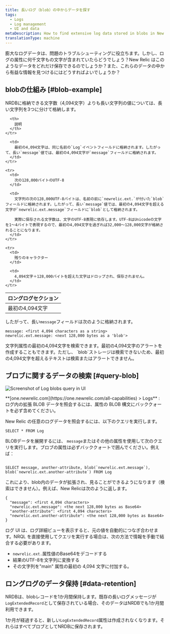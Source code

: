 ```yaml
---
title: 長いログ（blob）の中からデータを探す
tags:
  - Logs
  - Log management
  - UI and data
metaDescription: How to find extensive log data stored in blobs in New Relic.
translationType: machine
---
```



膨大なログデータは、問題のトラブルシューティングに役立ちます。しかし、ログの属性に何千文字もの文字が含まれていたらどうでしょう？New Relic はこのようなデータをどれだけ保存できるのでしょうか？また、これらのデータの中から有益な情報を見つけるにはどうすればよいでしょうか？

## blobの仕組み [#blob-example]

NRDBに格納できる文字数（4,094文字）よりも長い文字列の値については、長い文字列を3つに分けて格納します。

<table>
  <thead>
    <tr>
      <th style={{ width: "200px" }}>
        ロングログセクション
      </th>

      <th>
        説明
      </th>
    </tr>
  </thead>

  <tbody>
    <tr>
      <td>
        最初の4,094文字
      </td>

      <td>
        最初の4,094文字は、同じ名前の`Log`イベントフィールドに格納されます。したがって、長い`message`値では、最初の4,094文字が`message`フィールドに格納されます。
      </td>
    </tr>

    <tr>
      <td>
        次の128,000バイトのUTF-8
      </td>

      <td>
        文字列の次の128,000UTF-8バイトは、名前の前に`newrelic.ext.`が付いた`blob`フィールドに格納されます。したがって、長い`message`値では、最初の4,094文字を超える文字が`newrelic.ext.message`フィールドに`blob`として格納されます。

        実際に保存される文字数は、文字のUTF-8表現に依存します。UTF-8はUnicodeの文字を1〜4バイトで表現するので、最初の4,094文字を過ぎれば32,000〜128,000文字が格納されることになります。
      </td>
    </tr>

    <tr>
      <td>
        残りのキャラクター
      </td>

      <td>
        4,094文字＋128,000バイトを超えた文字はドロップされ、保存されません。
      </td>
    </tr>
  </tbody>
</table>

したがって、長い`message`フィールドは次のように格納されます。

```
message: <first 4,094 characters as a string>
newrelic.ext.message: <next 128,000 bytes as a 'blob'>
```

<Callout variant="tip">
  文字列属性の最初の4,094文字を検索できます。最初の4,094文字のアラートを作成することもできます。ただし、 `blob`ストレージは検索できないため、最初の4,094文字を超えるテキストは検索またはアラートできません。
</Callout>

## ブロブに関するデータの検索 [#query-blob]

<img
  title="Query log extended data (blobs)"
  alt="Screenshot of Log blobs query in UI"
  src={logsLogBlobQuery}
/>

<figcaption>
  **[one.newrelic.com](https://one.newrelic.com/all-capabilities) > Logs** : ログ内の拡張 BLOB データを照会するには、属性の BLOB 構文にバッククォートを必ず含めてください。
</figcaption>

New Relic の任意のログデータを照会するには、以下のクエリを実行します。

```
SELECT * FROM Log
```

BLOBデータを展開するには、 `message`またはその他の属性を使用して次のクエリを実行します。ブロブの属性は必ずバッククォートで囲んでください。例えば：

```

SELECT message, another-attribute, blob(`newrelic.ext.message`), blob(`newrelic.ext.another-attribute`) FROM Log

```

これにより、blob内のデータが拡張され、見ることができるようになります（検索はできません）。例えば、New Relicは次のように返します。

```
{
  "message": <first 4,094 characters>
  "newrelic.ext.message": <the next 128,000 bytes as Base64> 
  "another-attribute": <first 4,094 characters>
  "newrelic.ext.another-attribute": <the next 128,000 bytes as Base64>
}
```

ログ UI は、ログ詳細ビューを表示すると、元の値を自動的につなぎ合わせます。NRQL を直接使用してクエリを実行する場合は、次の方法で情報を手動で結合する必要があります。

* `newrelic.ext.`属性値のBase64をデコードする
* 結果のUTF-8を文字列に変換する
* その文字列を"main" 属性の最初の 4,094 文字に付加する。

## ロングログのデータ保持 [#data-retention]

NRDBは、blobレコードを1か月間保持します。既存の長いログメッセージが`LogExtendedRecord`として保存されている場合、そのデータはNRDBでも1か月間利用できます。

1か月が経過すると、新しい`LogExtendedRecord`属性は作成されなくなります。それらはすべてブロブとしてNRDBに保存されます。